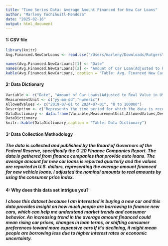 ```yaml
---
title: "Time Series Data: Average Amount Financed for New Car Loans"
author: "Marleny Tochihuitl-Mendoza"
date: "2025-02-16"
output: html_document
--- 
```

#### 1: CSV file
```r
library(knitr)
Avg.Financed.NewCarLoans <- read.csv("/Users/marleny/Downloads/Rutgers\ 24-25/TimeSeriesModeling/HW3/Avg.Financed.NewCarLoans.csv", header = TRUE)

names(Avg.Financed.NewCarLoans)[1] <- "Date"
names(Avg.Financed.NewCarLoans)[2] <- "Amount of Car Loan(Adjusted to Real Value in USD)"
kable(Avg.Financed.NewCarLoans, caption = "Table: Avg. Financed New Car Loans")
```

#### 2: Data Dictionary 
```r
Variable <- c("Date", "Amount of Car Loans(Adjusted to Real Value in USD)")
MeasurementUnit <- c("yy-mm-dd","numeric")
AllowedValues <- c("2019-07-01 to 2024-07-01", "0 to 100000")
Description <- c("Represents the time period for which the data is recorded(quarterly)","The average dollar amount borrowed by consumers when financing a new vehicle through finance companies")
DataDictionary <- data.frame(Variable,MeasurementUnit,AllowedValues,Description)
DataDictionary
knitr::kable(DataDictionary,caption = "Table: Data Dictionary")
```

#### 3: Data Collection Methodology 
##### The data is collected and published by the Board of Governors of the Federal Reserve, specifically the G.20 Finance Companies Report. The data is gathered from finance companies that provide auto loans. The average amount for new car loans is reported quarterly and the values are reported in U.S. dollars, representing the average amount financed for new vehicle loans. I adjusted the nominal amounts to real amounts by using the consumer price index.   


#### 4: Why does this data set intrigue you? 
##### I chose this dataset because I am interested in buying a new car and this data provides insight on how much people are borrowing to finance new cars, which can help me understand market trends and consumer behavior. An increasing trend in the average amount financed could mean rising car prices, changes in loan terms, or shifting consumer preferences toward more expensive cars If it's declining, it might mean people are borrowing less due to higher interest rates or economic uncertainty.
